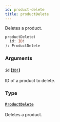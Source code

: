 ```yaml
---
id: product-delete
title: productDelete
---
```


Deletes a product.

```graphql
productDelete(
  id: ID!
): ProductDelete

```

### Arguments

#### `id` ([`ID!`](/developer/api-reference/scalars/id.mdx))

ID of a product to delete.

### Type

#### [`ProductDelete`](/developer/api-reference/objects/product-delete.mdx)

Deletes a product.
